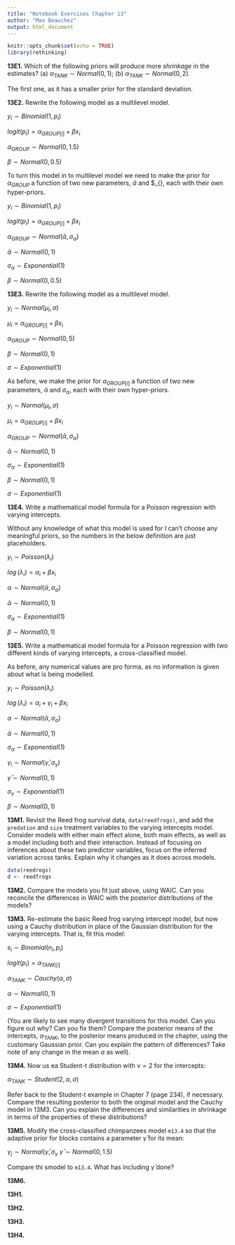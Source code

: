 ```yaml
---
title: "Notebook Exercises Chapter 13"
author: "Max Beauchez"
output: html_document
---
```


```r
knitr::opts_chunk$set(echo = TRUE)
library(rethinking)
```

**13E1.** Which of the following priors will produce more *shrinkage* in the estimates? (a) $\alpha_{TANK} \sim Normal(0, 1)$; (b) $\alpha_{TANK} \sim Normal(0, 2)$.

The first one, as it has a smaller prior for the standard deviation.


**13E2.** Rewrite the following model as a multilevel model.

$y_{i} \sim Binomial(1, p_{i})$

$logit(p_{i}) = \alpha_{GROUP[i]} + \beta x_{i}$

$\alpha_{GROUP} \sim Normal(0, 1.5)$

$\beta \sim Normal(0, 0.5)$

To turn this model in to multilevel model we need to make the prior for $\alpha_{GROUP}$ a function of two new parameters, $\bar{\alpha}$ and $\sigma_{\alpha}, each with their own hyper-priors.

$y_{i} \sim Binomial(1, p_{i})$

$logit(p_{i}) = \alpha_{GROUP[i]} + \beta x_{i}$

$\alpha_{GROUP} \sim Normal(\bar{\alpha}, \sigma_{\alpha})$

$\bar{\alpha} \sim Normal(0, 1)$

$\sigma_{\alpha} \sim Exponential(1)$

$\beta \sim Normal(0, 0.5)$


**13E3.** Rewrite the following model as a multilevel model.

$y_{i} \sim Normal(\mu_{i}, \sigma)$

$\mu_{i} = \alpha_{GROUP[i]} + \beta x_{i}$

$\alpha_{GROUP} \sim Normal(0, 5)$

$\beta \sim Normal(0, 1)$

$\sigma \sim Exponential(1)$

As before, we make the prior for $\alpha_{GROUP[i]}$ a function of two new parameters, $\bar{\alpha}$ and $\sigma_{\alpha}$, each with their own hyper-priors.

$y_{i} \sim Normal(\mu_{i}, \sigma)$

$\mu_{i} = \alpha_{GROUP[i]} + \beta x_{i}$

$\alpha_{GROUP} \sim Normal(\bar{\alpha}, \sigma_{\alpha})$

$\bar{\alpha} \sim Normal(0, 1)$

$\sigma_{\alpha} \sim Exponential(1)$

$\beta \sim Normal(0, 1)$

$\sigma \sim Exponential(1)$


**13E4.** Write a mathematical model formula for a Poisson regression with varying intercepts.

Without any knowledge of what this model is used for I can't choose any meaningful priors, so the numbers in the below definition are just placeholders.

$y_{i} \sim Poisson(\lambda_{i})$

$log\,(\lambda_{i}) = \alpha_{i} + \beta x_{i}$

$\alpha \sim Normal(\bar{\alpha}, \sigma_{\alpha})$

$\bar{\alpha} \sim Normal(0, 1)$

$\sigma_{\alpha} \sim Exponential(1)$

$\beta \sim Normal(0, 1)$


**13E5.** Write a mathematical model formula for a Poisson regression with two different kinds of varying intercepts, a cross-classified model.

As before, any numerical values are pro forma, as no information is given about what is being modelled.

$y_{i} \sim Poisson(\lambda_{i})$

$log\,(\lambda_{i}) = \alpha_{i} + \gamma_{i} + \beta x_{i}$

$\alpha \sim Normal(\bar{\alpha}, \sigma_{\alpha})$

$\bar{\alpha} \sim Normal(0, 1)$

$\sigma_{\alpha} \sim Exponential(1)$

$\gamma_{i} \sim Normal(\bar{\gamma}, \sigma_{\gamma})$

$\bar{\gamma} \sim Normal(0, 1)$

$\sigma_{\gamma} \sim Exponential(1)$

$\beta \sim Normal(0, 1)$


**13M1.** Revisit the Reed frog survival data, `data(reedfrogs)`, and add the `predation` and `size` treatment variables to the varying intercepts model. Consider models with either main effect alone, both main effects, as well as a model including both and their interaction. Instead of focusing on inferences about these two predictor variables, focus on the inferred variation across tanks. Explain why it changes as it does across models.

```r
data(reedrogs)
d <- reedfrogs

```



**13M2.** Compare the models you fit just above, using WAIC. Can you reconcile the differences in WAIC with the posterior distributions of the models?


**13M3.** Re-estimate the basic Reed frog varying intercept model, but now using a Cauchy distribution in place of the Gaussian distribution for the varying intercepts. That is, fit this model:

$s_{i} \sim Binomial(n_{i}, p_{i})$

$logit(p_{i}) = \alpha_{TANK[i]}$

$\alpha_{TANK} \sim Cauchy(\alpha, \sigma)$

$\alpha \sim Normal(0, 1)$

$\sigma \sim Exponential(1)$

(You are likely to see many divergent transitions for this model. Can you figure out why? Can you fix them? Compare the posterior means of the intercepts, $\alpha_{TANK}$, to the posterior means produced in the chapter, using the customary Gaussian prior. Can you explain the pattern of differences? Take note of any change in the mean $\alpha$ as well).


**13M4.** Now us ea Student-t distribution with $\nu = 2$ for the intercepts: 

$\alpha_{TANK} \sim Student(2, \alpha, \sigma)$

Refer back to the Student-t example in Chapter 7 (page 234), if necessary. Compare the resulting posterior to both the original model and the Cauchy model in 13M3. Can you explain the differences and similarities in shrinkage in terms of the properties of these distributions?


**13M5.** Modify the cross-classified chimpanzees model `m13.4` so that the adaptive prior for blocks contains a parameter $\bar{\gamma}$ for its mean:

$\gamma_{j} \sim Normal(\bar{\gamma}, \sigma_{\gamma}$
$\bar{\gamma} \sim Normal(0, 1.5)$

Compare thi smodel to `m13.4`. What has including $\bar{\gamma}$ done?


**13M6.**


**13H1.**


**13H2.**


**13H3.**


**13H4.**


